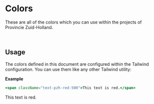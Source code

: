 
<Meta title="Brand Identity/Colors" />

# Colors

These are all of the colors which you can use within the projects of Provincie Zuid-Holland.

<br />

<ColorPalette>
    <ColorItem
        title="Red"
        colors={{
            'pzh-red-10': '#FFEDF0',
            'pzh-red-100': '#EB7085',
            'pzh-red-500': '#D11F3D',
            'pzh-red-900': '#97162C',
        }}
    />
    <ColorItem
        title="Yellow"
        colors={{
            'pzh-yellow-10': '#FFF9E3',
            'pzh-yellow-100': '#F1DB7E',
            'pzh-yellow-500': '#EFCC36',
            'pzh-yellow-900': '#C6A410',
        }}
    />
    <ColorItem
        title="Blue"
        colors={{
            'pzh-blue-10': '#F2F7FC',
            'pzh-blue-100': '#7BADDE',
            'pzh-blue-500': '#281F6B',
            'pzh-blue-900': '#16113B',
        }}
    />
    <ColorItem
        title="Green"
        colors={{
            'pzh-green-10': '#EDFAF0',
            'pzh-green-100': '#61B375',
            'pzh-green-500': '#00804D',
            'pzh-green-900': '#004D2E',
        }}
    />
    <ColorItem
        title="Pink"
        colors={{
            'pzh-pink-100': '#D76AAC',
            'pzh-pink-500': '#AA0067',
            'pzh-pink-900': '#750047',
        }}
    />
    <ColorItem
        title="Orange"
        colors={{
            'pzh-orange-100': '#FBA66A',
            'pzh-orange-500': '#FF6B02',
            'pzh-orange-900': '#B24A00',
        }}
    />
    <ColorItem
        title="Apple green"
        colors={{
            'pzh-apple-green-100': '#ADD57D',
            'pzh-apple-green-500': '#76BC21',
            'pzh-apple-green-900': '#629623',
        }}
    />
    <ColorItem
        title="Purple"
        colors={{
            'pzh-purple-100': '#9B99CC',
            'pzh-purple-500': '#503D90',
            'pzh-purple-900': '#32265A',
        }}
    />
    <ColorItem
        title="Gray"
        colors={{
            'pzh-gray-100': '#F8F8F8',
            'pzh-gray-200': '#E6E6E6',
            'pzh-gray-300': '#D5D5D5',
            'pzh-gray-400': '#BFBFBF',
        }}
    />
    <ColorItem
        colors={{
            'pzh-gray-500': '#838383',
            'pzh-gray-600': '#5C5C5C',
            'pzh-gray-700': '#464646',
            'pzh-gray-800': '#222222',
        }}
    />
    <ColorItem
        title="Warm gray"
        colors={{
            'pzh-warm-gray-100': '#BEB1A7',
            'pzh-warm-gray-500': '#847062',
            'pzh-warm-gray-900': '#584B41',
        }}
    />
    <ColorItem
        title="Default"
        colors={{
            'pzh-white': '#FFFFFF',
            'pzh-black': '#000000',
        }}
    />
    <ColorItem
        title="States"
        colors={{
            'pzh-positive': '#00804D',
            'pzh-neutral': '#7BADDE',
            'pzh-negative': '#D11F3D',
            'pzh-visited-link': '#5F29A2',
            'pzh-focus': '#2360C5',
        }}
    />
    <ColorItem
        title="Other"
        colors={{
            'pzh-backdrop': 'rgba(92,92,92,.5)',
        }}
    />
</ColorPalette>

## Usage

The colors defined in this document are configured within the Tailwind configuration.
You can use them like any other Tailwind utility:

<strong>Example</strong>

```jsx
<span className="text-pzh-red-500">This text is red.</span>
```

<span className="text-pzh-red-500">This text is red.</span>
